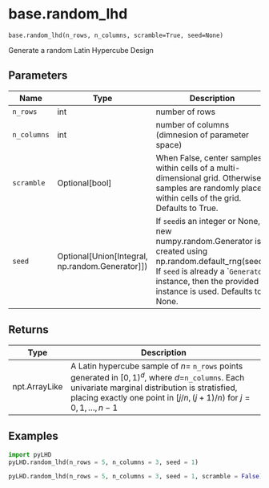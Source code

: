 # base.random_lhd { #pyLHD.base.random_lhd }

`base.random_lhd(n_rows, n_columns, scramble=True, seed=None)`

Generate a random Latin Hypercube Design

## Parameters

| Name        | Type                                                | Description                                                                                                                                                                                                     | Default    |
|-------------|-----------------------------------------------------|-----------------------------------------------------------------------------------------------------------------------------------------------------------------------------------------------------------------|------------|
| `n_rows`    | int                                                 | number of rows                                                                                                                                                                                                  | _required_ |
| `n_columns` | int                                                 | number of columns (dimnesion of parameter space)                                                                                                                                                                | _required_ |
| `scramble`  | Optional\[bool\]                                    | When False, center samples within cells of a multi-dimensional grid.  Otherwise, samples are randomly placed within cells of the grid. Defaults to True.                                                        | `True`     |
| `seed`      | Optional\[Union\[Integral, np.random.Generator\]\]) | If `seed`is an integer or None, a new numpy.random.Generator is created using np.random.default_rng(seed).  If `seed` is already a ``Generator` instance, then the provided instance is used. Defaults to None. | `None`     |

## Returns

| Type          | Description                                                                                                                                                                                                                 |
|---------------|-----------------------------------------------------------------------------------------------------------------------------------------------------------------------------------------------------------------------------|
| npt.ArrayLike | A Latin hypercube sample of $n =$ `n_rows` points generated in $[0,1)^d$, where $d$=`n_columns`.  Each univariate marginal distribution is stratisfied, placing exactly one point in  $[j/n,(j+1)/n)$ for $j=0,1,\dots,n-1$ |

## Examples



```python
import pyLHD
pyLHD.random_lhd(n_rows = 5, n_columns = 3, seed = 1)
```
```python
pyLHD.random_lhd(n_rows = 5, n_columns = 3, seed = 1, scramble = False)
```